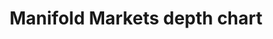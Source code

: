---
title: 'Manifold Markets depth chart'
description: 'market depth chart for a play money prediction market platform'
publishDate: '2024 Mar 5'
lastUpdateDate: ''
heroImage: '/src/assets/placeholder.jpg'
draft: true
---